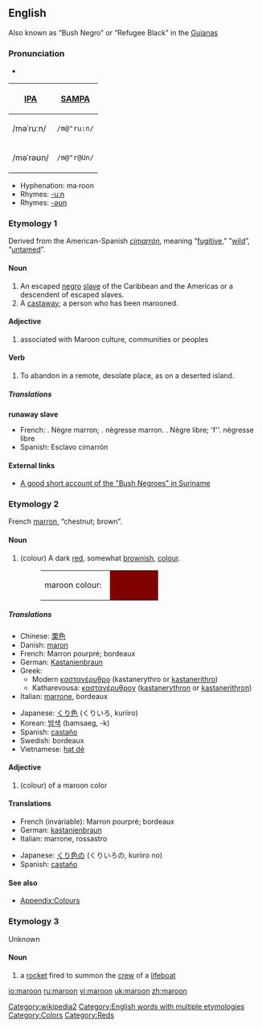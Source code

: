 ==English==
{{rfc|Is the comment legitimate? It should be elsewhere if it is and deleted if not}}
Also known as “Bush Negro” or “Refugee Black” in the [[Guianas]]

===Pronunciation===
*{{audio|en-uk-maroon.ogg|Audio (UK)}}
{| border=1 cellpadding=5
! [[w:IPA|IPA]] !! [[w:SAMPA|SAMPA]]
|-
| /məˈruːn/ || <tt>/m@"ru:n/</tt>
|-
| /məˈrəʊn/ || <tt>/m@"r@Un/</tt>
|}

*Hyphenation: ma·roon
*Rhymes: [[Rhymes:English:-uːn|-uːn]]
*Rhymes: [[Rhymes:English:-əʊn|-əʊn]]

===Etymology 1===
Derived from the American-Spanish ''[[cimarrón]]'', meaning “[[fugitive]],” “[[wild]]”, “[[untamed]]”.

====Noun====
{{wikipedia|Maroon (people)}}
{{en-noun}}

# An escaped [[negro]] [[slave]] of the Caribbean and the Americas or a descendent of escaped slaves.
# A [[castaway]]; a person who has been marooned.

====Adjective====
{{en-adj-notcomp}}

# associated with Maroon culture, communities or peoples

====Verb====
{{en-verb}}

# To abandon in a remote, desolate place, as on a deserted island.

=====Translations=====
'''runaway slave'''
*French: {{m}}. Nègre marron; {{f}}. nègresse marron. {{italbrac|obs}} {{m}}. Nègre libre; 'f''. nègresse libre
*Spanish: Esclavo cimarrón

====External links====
*[http://lucy.ukc.ac.uk/EthnoAtlas/Hmar/Cult_dir/Culture.7834 A good short account of the "Bush Negroes" in Suriname]

===Etymology 2===
French [[marron]], “chestnut; brown”.

====Noun====
{{wikipedia|Maroon (color)}}
[[Category:wikipedia2]]
{{en-noun}}

# (colour) A dark [[red]], somewhat [[brown]]ish, [[color|colour]].
#:<table><tr><td>maroon colour: &nbsp;</td><td bgcolor="#800000" width="80">&nbsp; </td></tr></table>

=====Translations=====
{{trans-top|colour}}
*Chinese: [[栗色]]
*Danish: [[maron]]
*French: Marron pourpré; bordeaux
*German: [[Kastanienbraun]] {{n}}
*Greek:
**Modern [[καστανέρυθρο]] (kastanerythro or [[kastanerithro]])
**Katharevousa: [[καστανέρυθρον]] ([[kastanerythron]] or [[kastanerithron]])
*Italian: [[marrone]], bordeaux
{{trans-mid}}
*Japanese: [[くり色]]  (くりいろ, kuriiro)
*Korean: [[밤색]] (bamsaeg, -k)
*Spanish: [[castaño]]
*Swedish: bordeaux
*Vietnamese: [[hạt dẻ]]
{{trans-bottom}}

====Adjective====
{{en-adj-more}}

# (colour) of a maroon color

====Translations====
{{trans-top|color}}
*French (invariable): Marron pourpré; bordeaux
*German: [[kastanienbraun]]
*Italian: marrone, rossastro
{{trans-mid}}
*Japanese: [[くり色]]の (くりいろの, kuriiro no)
*Spanish: [[castaño]]
{{trans-bottom}}

====See also====
*[[Wiktionary_Appendix:Colours|Appendix:Colours]]

===Etymology 3===
Unknown

====Noun====
{{wikipedia|maroon (rocket)}}
{{en-noun}}

# a [[rocket]] fired to summon the [[crew]] of a [[lifeboat]]

[[Category:English words with multiple etymologies]]
[[Category:Colors]]
[[Category:Reds]]

[[io:maroon]]
[[ru:maroon]]
[[vi:maroon]]
[[uk:maroon]]
[[zh:maroon]]